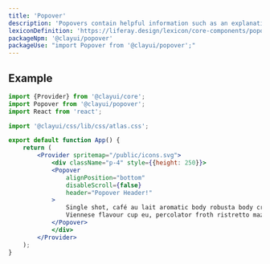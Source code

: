 ```yaml
---
title: 'Popover'
description: 'Popovers contain helpful information such as an explanation of a context.'
lexiconDefinition: 'https://liferay.design/lexicon/core-components/popovers-tooltips/'
packageNpm: '@clayui/popover'
packageUse: "import Popover from '@clayui/popover';"
---
```


## Example

```jsx preview
import {Provider} from '@clayui/core';
import Popover from '@clayui/popover';
import React from 'react';

import '@clayui/css/lib/css/atlas.css';

export default function App() {
	return (
		<Provider spritemap="/public/icons.svg">
			<div className="p-4" style={{height: 250}}>
  			<Popover
  				alignPosition="bottom"
  				disableScroll={false}
  				header="Popover Header!"
  			>
  				Single shot, café au lait aromatic body robusta body cream mocha viennese steamed aged. Irish roast, aromatic seasonal, caramelization grinder french press coffee cortado lungo skinny.
  				Viennese flavour cup eu, percolator froth ristretto mazagran caffeine. White roast seasonal, mocha trifecta, dripper caffeine spoon acerbic to go macchiato strong.
  			</Popover>
			</div>
		</Provider>
	);
}
```
